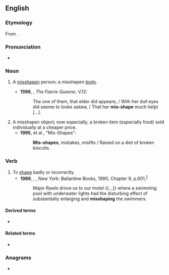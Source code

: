 ==English==

===Etymology===
From {{prefix|mis|shape|lang=en}}.

===Pronunciation===
* {{a|UK}} {{IPA|/ˈmɪsʃeɪp/|lang=en}}

===Noun===
{{en-noun}}

# {{lb|en|obsolete}} A [[misshapen]] person; a misshapen [[body]]. {{defdate|14th-17th c.}}
#* '''1596''', {{w|Edmund Spenser}}, ''The Faerie Queene'', V.12:
#*: The one of them, that elder did appeare, / With her dull eyes did seeme to looke askew, / That her '''mis-shape''' much helpt [...].
# A misshapen object; now especially, a broken item (especially food) sold individually at a cheaper price. {{defdate|from 19th c.}}
#* '''1995''', {{w|Jarvis Cocker}} et al., "Mis-Shapes":
#*: '''Mis-shapes''', mistakes, misfits / Raised on a diet of broken biscuits.

===Verb===
{{en-verb|misshapes|misshaping|misshaped|misshaped}}

# To [[shape]] badly or incorrectly. {{defdate|from 15th c.}}
#* '''1989''', {{w|John Irving}}, ''{{w|A Prayer for Owen Meany}}'', New York: Ballantine Books, 1990, Chapter 9, p.{{nbsp}}601,<sup>[https://archive.org/details/prayerforowenmea00irvi]</sup>
#*: Major Rawls drove us to our motel {{...}} where a swimming pool with underwater lights had the disturbing effect of substantially enlarging and '''misshaping''' the swimmers.

====Derived terms====
* {{l|en|misshaper}}

====Related terms====
* {{l|en|misshapen}}

===Anagrams===
* {{anagrams|en|a=aehimpss|emphasis}}